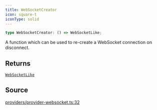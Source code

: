 ```yaml
---
title: WebSocketCreator
icon: square-t
iconType: solid
---
```


```ts
type WebSocketCreator: () => WebSocketLike;
```

A function which can be used to re-create a WebSocket connection on disconnect.

## Returns

[`WebSocketLike`](/sdk/content/interfaces/WebSocketLike)

## Source

[providers/provider-websocket.ts:32](https://github.com/dominant-strategies/quais.js/blob/af7f840a0304b482e2774523ff8e2af8a7b04041/src/providers/provider-websocket.ts#L32)

